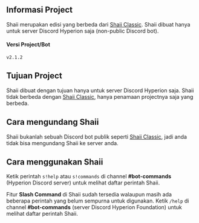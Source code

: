 ## Informasi Project
Shaii merupakan edisi yang berbeda dari [Shaii Classic](/id/project/shaii-classic). Shaii dibuat hanya untuk server Discord Hyperion saja (non-public Discord bot).

#### Versi Project/Bot
`v2.1.2`

## Tujuan Project
Shaii dibuat dengan tujuan hanya untuk server Discord Hyperion saja. Shaii tidak berbeda dengan [Shaii Classic](/id/project/shaii-classic), hanya penamaan projectnya saja yang berbeda.

## Cara mengundang Shaii
Shaii bukanlah sebuah Discord bot publik seperti [Shaii Classic](/id/project/shaii-classic), jadi anda tidak bisa mengundang Shaii ke server anda.

## Cara menggunakan Shaii
Ketik perintah `s!help` atau `s!commands` di channel **#bot-commands** (Hyperion Discord server) untuk melihat daftar perintah Shaii.

Fitur **Slash Command** di Shaii sudah tersedia walaupun masih ada beberapa perintah yang belum sempurna untuk digunakan. Ketik `/help` di channel **#bot-commands** (server Discord Hyperion Foundation) untuk melihat daftar perintah Shaii.